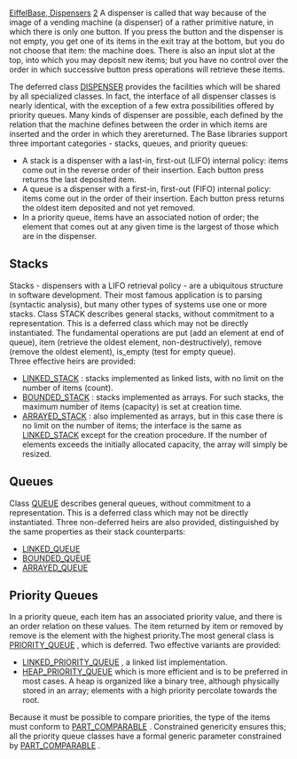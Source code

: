 [[Property:title|EiffelBase, Dispensers]]
[[Property:weight|2]]
A dispenser is called that way because of the image of a vending machine (a dispenser) of a rather primitive nature, in which there is only one button. If you press the button and the dispenser is not empty, you get one of its items in the exit tray at the bottom, but you do not choose that item: the machine does. There is also an input slot at the top, into which you may deposit new items; but you have no control over the order in which successive button press operations will retrieve these items.

The deferred class [[ref:/libraries/base/reference/dispenser_chart|DISPENSER]]  provides the facilities which will be shared by all specialized classes. In fact, the interface of all dispenser classes is nearly identical, with the exception of a few extra possibilities offered by priority queues. Many kinds of dispenser are possible, each defined by the relation that the machine defines between the order in which items are inserted and the order in which they arereturned. The Base libraries support three important categories - stacks, queues, and priority queues:
* A stack is a dispenser with a last-in, first-out (LIFO) internal policy: items come out in the reverse order of their insertion. Each button press returns the last deposited item.
* A queue is a dispenser with a first-in, first-out (FIFO) internal policy: items come out in the order of their insertion. Each button press returns the oldest item deposited and not yet removed.
* In a priority queue, items have an associated notion of order; the element that comes out at any given time is the largest of those which are in the dispenser.

==Stacks==

Stacks - dispensers with a LIFO retrieval policy - are a ubiquitous structure in software development. Their most famous application is to parsing (syntactic analysis), but many other types of systems use one or more stacks. Class STACK describes general stacks, without commitment to a representation. This is a deferred class which may not be directly instantiated. The fundamental operations are put (add an element at end of queue), item (retrieve the oldest element, non-destructively), remove (remove the oldest element), is_empty (test for empty queue). <br/>
Three effective heirs are provided: 
* [[ref:/libraries/base/reference/linked_stack_chart|LINKED_STACK]] : stacks implemented as linked lists, with no limit on the number of items (<eiffel>count</eiffel>).
* [[ref:/libraries/base/reference/bounded_stack_chart|BOUNDED_STACK]] : stacks implemented as arrays. For such stacks, the maximum number of items (<eiffel>capacity</eiffel>) is set at creation time.
* [[ref:/libraries/base/reference/arrayed_stack_chart|ARRAYED_STACK]] : also implemented as arrays, but in this case there is no limit on the number of items; the interface is the same as [[ref:/libraries/base/reference/linked_stack_chart|LINKED_STACK]]  except for the creation procedure. If the number of elements exceeds the initially allocated capacity, the array will simply be resized.

==Queues==

Class [[ref:/libraries/base/reference/queue_chart|QUEUE]]  describes general queues, without commitment to a representation. This is a deferred class which may not be directly instantiated. Three non-deferred heirs are also provided, distinguished by the same properties as their stack counterparts:
* [[ref:/libraries/base/reference/linked_queue_chart|LINKED_QUEUE]] 
* [[ref:/libraries/base/reference/bounded_queue_chart|BOUNDED_QUEUE]] 
* [[ref:/libraries/base/reference/arrayed_queue_chart|ARRAYED_QUEUE]] 

==Priority Queues==

In a priority queue, each item has an associated priority value, and there is an order relation on these values. The item returned by item or removed by remove is the element with the highest priority.The most general class is [[ref:/libraries/base/reference/priority_queue_chart|PRIORITY_QUEUE]]  , which is deferred. Two effective variants are provided:
*  [[ref:/libraries/base/reference/linked_priority_queue_chart|LINKED_PRIORITY_QUEUE]] , a linked list implementation.
*  [[ref:/libraries/base/reference/heap_priority_queue_chart|HEAP_PRIORITY_QUEUE]]  which is more efficient and is to be preferred in most cases. A heap is organized like a binary tree, although physically stored in an array; elements with a high priority percolate towards the root.

Because it must be possible to compare priorities, the type of the items must conform to [[ref:/libraries/base/reference/part_comparable_chart|PART_COMPARABLE]] . Constrained genericity ensures this; all the priority queue classes have a formal generic parameter constrained by [[ref:/libraries/base/reference/part_comparable_chart|PART_COMPARABLE]] .




